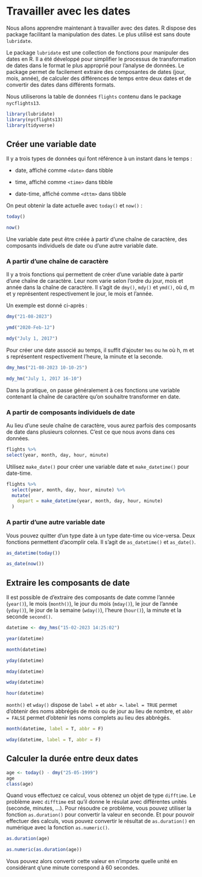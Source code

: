 # Travailler avec les dates

Nous allons apprendre maintenant à travailler avec des dates. R dispose des package facilitant la manipulation des dates. Le plus utilisé est sans doute `lubridate`.

Le package `lubridate` est une collection de fonctions pour manipuler des dates en R. Il a été développé pour simplifier le processus de transformation de dates dans le format le plus approprié pour l'analyse de données. Le package permet de facilement extraire des composantes de dates (jour, mois, année), de calculer des différences de temps entre deux dates et de convertir des dates dans différents formats.

Nous utiliserons la table de données `flights` contenu dans le package `nycflights13`.

```r
library(lubridate)
library(nycflights13)
library(tidyverse)
```

## Créer une variable date

Il y a trois types de données qui font référence à un instant dans le temps :

-   date, affiché comme `<date>` dans tibble

-   time, affiché comme `<time>` dans tibble

-   date-time, affiché comme `<dttm>` dans tibble

On peut obtenir la date actuelle avec `today()` et `now()` :

```r
today()
```

```r
now()
```

Une variable date peut être créée à partir d'une chaîne de caractère, des composants individuels de date ou d'une autre variable date.

### A partir d'une chaîne de caractère {.unnumbered}

Il y a trois fonctions qui permettent de créer d'une variable date à partir d'une chaîne de caractère. Leur nom varie selon l'ordre du jour, mois et année dans la chaîne de caractère. Il s'agit de `dmy()`, `mdy()` et `ymd()`, où d, m et y représentent respectivement le jour, le mois et l'année.

Un exemple est donné ci-après :

```r
dmy("21-08-2023")
```

```r
ymd("2020-Feb-12")
```

```r
mdy("July 1, 2017")
```

Pour créer une date associé au temps, il suffit d'ajouter `hms` ou `hm` où h, m et s représentent respectivement l'heure, la minute et la seconde.

```r
dmy_hms("21-08-2023 10-10-25")
```

```r
mdy_hm("July 1, 2017 16-10")
```

Dans la pratique, on passe généralement à ces fonctions une variable contenant la chaîne de caractère qu'on souhaitre transformer en date.

### A partir de composants individuels de date {.unnumbered}

Au lieu d'une seule chaîne de caractère, vous aurez parfois des composants de date dans plusieurs colonnes. C'est ce que nous avons dans ces données.

```r
flights %>%
select(year, month, day, hour, minute)
```

Utilisez `make_date()` pour créer une variable date et `make_datetime()` pour date-time.

```r
flights %>% 
  select(year, month, day, hour, minute) %>% 
  mutate(
    depart = make_datetime(year, month, day, hour, minute)
  )
```

### A partir d'une autre variable date {.unnumbered}

Vous pouvez quitter d'un type date à un type date-time ou vice-versa. Deux fonctions permettent d'acomplir cela. Il s'agit de `as_datetime()` et `as_date()`.

```r
as_datetime(today())
```

```r
as_date(now())
```

## Extraire les composants de date

Il est possible de d'extraire des composants de date comme l'année (`year()`), le mois (`month()`), le jour du mois (`mday()`), le jour de l'année (`yday()`), le jour de la semaine (`wday()`), l'heure (`hour()`), la minute et la seconde `second()`.

```r
datetime <- dmy_hms("15-02-2023 14:25:02")
```

```r
year(datetime)
```

```r
month(datetime)
```

```r
yday(datetime)
```

```r
mday(datetime)
```

```r
wday(datetime)
```

```r
hour(datetime)
```

`month()` et `wday()` dispose de `label =` et `abbr =`. `label = TRUE` permet d'obtenir des noms abbrégés de mois ou de jour au lieu de nombre, et `abbr = FALSE` permet d'obtenir les noms complets au lieu des abbrégés.

```r
month(datetime, label = T, abbr = F)
```

```r
wday(datetime, label = T, abbr = F)
```

## Calculer la durée entre deux dates

```r
age <- today() - dmy("25-05-1999")
age
class(age)
```

Quand vous effectuez ce calcul, vous obtenez un objet de type `difftime`. Le problème avec `difftime` est qu'il donne le résulat avec différentes unités (seconde, minutes, ...). Pour résoudre ce problème, vous pouvez utiliser la fonction `as.duration()` pour convertir la valeur en seconde. Et pour pouvoir effectuer des calculs, vous pouvez convertir le résultat de `as.duration()` en numérique avec la fonction `as.numeric()`.

```r
as.duration(age)

as.numeric(as.duration(age))
```

Vous pouvez alors convertir cette valeur en n'importe quelle unité en considérant q'une minute correspond à 60 secondes.
